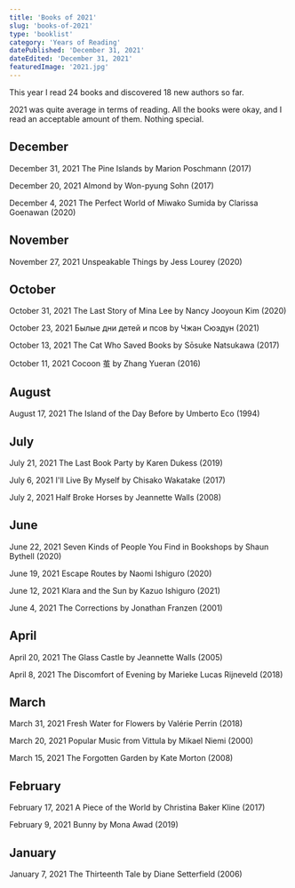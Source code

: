 ```yaml
---
title: 'Books of 2021'
slug: 'books-of-2021'
type: 'booklist'
category: 'Years of Reading'
datePublished: 'December 31, 2021'
dateEdited: 'December 31, 2021'
featuredImage: '2021.jpg'
---
```


This year I read 24 books and discovered 18 new authors so far.

2021 was quite average in terms of reading. All the books were okay, and I read
an acceptable amount of them. Nothing special.

## December

December 31, 2021 The Pine Islands by Marion Poschmann (2017)

December 20, 2021 Almond by Won-pyung Sohn (2017)

December 4, 2021 The Perfect World of Miwako Sumida by Clarissa Goenawan (2020)

## November

November 27, 2021 Unspeakable Things by Jess Lourey (2020)

## October

October 31, 2021 The Last Story of Mina Lee by Nancy Jooyoun Kim (2020)

October 23, 2021 Былые дни детей и псов by Чжан Сюэдун (2021)

October 13, 2021 The Cat Who Saved Books by Sōsuke Natsukawa (2017)

October 11, 2021 Cocoon 茧 by Zhang Yueran (2016)

## August

August 17, 2021 The Island of the Day Before by Umberto Eco (1994)

## July

July 21, 2021 The Last Book Party by Karen Dukess (2019)

July 6, 2021 I'll Live By Myself by Chisako Wakatake (2017)

July 2, 2021 Half Broke Horses by Jeannette Walls (2008)

## June

June 22, 2021 Seven Kinds of People You Find in Bookshops by Shaun Bythell
(2020)

June 19, 2021 Escape Routes by Naomi Ishiguro (2020)

June 12, 2021 Klara and the Sun by Kazuo Ishiguro (2021)

June 4, 2021 The Corrections by Jonathan Franzen (2001)

## April

April 20, 2021 The Glass Castle by Jeannette Walls (2005)

April 8, 2021 The Discomfort of Evening by Marieke Lucas Rijneveld (2018)

## March

March 31, 2021 Fresh Water for Flowers by Valérie Perrin (2018)

March 20, 2021 Popular Music from Vittula by Mikael Niemi (2000)

March 15, 2021 The Forgotten Garden by Kate Morton (2008)

## February

February 17, 2021 A Piece of the World by Christina Baker Kline (2017)

February 9, 2021 Bunny by Mona Awad (2019)

## January

January 7, 2021 The Thirteenth Tale by Diane Setterfield (2006)
